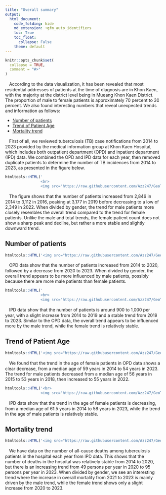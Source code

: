```yaml
---
title: "Overall summary"
output: 
  html_document:
    code_folding: hide
    md_extension: +gfm_auto_identifiers
    toc: True
    toc_float:
      collapse: False
    theme: default
---
```


```r
knitr::opts_chunk$set(
  collapse = TRUE,
  comment = "#>"
)
```
ㅤAccording to the data visualization, it has been revealed that most residential addresses of patients at the time of diagnosis are in Khon Kaen, with the majority at the district level being in Mueang Khon Kaen District. The proportion of male to female patients is approximately 70 percent to 30 percent. We also found interesting numbers that reveal unexpected trends and information as follows:

- [Number of patients](#number-of-patients)
- [Trend of Patient Age](#trend-of-patient-age)
- [Mortality trend](#mortality-trend)


ㅤFirst of all, we reviewed tuberculosis (TB) case notifications from 2014 to 2023 provided by the medical information group at Khon Kaen Hospital, which includes both outpatient department (OPD) and inpatient department (IPD) data. We combined the OPD and IPD data for each year, then removed duplicate patients to determine the number of TB incidences from 2014 to 2023, as presented in the figure below.

```r
htmltools::HTML('
                <br>
                <img src="https://raw.githubusercontent.com/Azz247/GeoTB/main/man/figures/TrendAllpt.png" alt="Trend of TB cases from 2014 to 2023, showing a peak in 2019 and a decline by 2022" width="80%" />')
```
ㅤThe figure shows that the number of patients increased from 2,846 in 2014 to 3,112 in 2016, peaking at 3,177 in 2019 before decreasing to a low of 2,349 in 2022. When divided by gender, the trend for male patients more closely resembles the overall trend compared to the trend for female patients. Unlike the male and total trends, the female patient count does not show a sharp peak and decline, but rather a more stable and slightly downward trend.

## Number of patients

```r
htmltools::HTML('<img src="https://raw.githubusercontent.com/Azz247/GeoTB/main/man/figures/NumberPt_OPD.png" alt="Number of OPD TB patients from 2014 to 2023, showing an increase followed by a decline" width="80%" />')

```

ㅤOPD data show that the number of patients increased from 2014 to 2020, followed by a decrease from 2020 to 2023. When divided by gender, the overall trend appears to be more influenced by male patients, possibly because there are more male patients than female patients.

```r
htmltools::HTML('
                <br>
                <img src="https://raw.githubusercontent.com/Azz247/GeoTB/main/man/figures/NumberPt_IPD.png" alt="Number of IPD TB patients from 2014 to 2023, showing stability with a slight increase" width="80%" />')

```

ㅤIPD data show that the number of patients is around 900 to 1,000 per year, with a slight increase from 2014 to 2019 and a stable trend from 2019 to 2023. Similar to the OPD data, the overall trend appears to be influenced more by the male trend, while the female trend is relatively stable.

## Trend of Patient Age

```r
htmltools::HTML('<img src="https://raw.githubusercontent.com/Azz247/GeoTB/main/man/figures/PatientAge_OPD.png" alt="Median age of OPD patients, showing a decrease in both males and females" width="80%" />')
```

ㅤWe found that the trend in the age of female patients in OPD data shows a clear decrease, from a median age of 59 years in 2014 to 54 years in 2023. The trend for male patients decreased from a median age of 56 years in 2015 to 53 years in 2018, then increased to 55 years in 2022.

```r
htmltools::HTML('<br>
                <img src="https://raw.githubusercontent.com/Azz247/GeoTB/main/man/figures/PatientAge_IPD.png" alt="Median age of IPD patients, showing a decrease for females and stability for males" width="80%" />')
```

ㅤIPD data show that the trend in the age of female patients is decreasing, from a median age of 61.5 years in 2014 to 58 years in 2023, while the trend in the age of male patients is relatively stable.

## Mortality trend

```r
htmltools::HTML('<img src="https://raw.githubusercontent.com/Azz247/GeoTB/main/man/figures/Death.png" alt="Trend of TB-related deaths, showing an increase from 2020 to 2023, especially among males" width="80%" />')
```

ㅤWe have data on the number of all-cause deaths among tuberculosis patients in the hospital each year from IPD data. This shows that the number of deaths in the hospital was relatively stable from 2014 to 2020, but there is an increasing trend from 49 persons per year in 2020 to 95 persons per year in 2023. When divided by gender, we see an interesting trend where the increase in overall mortality from 2021 to 2023 is mainly driven by the male trend, while the female trend shows only a slight increase from 2020 to 2023.
